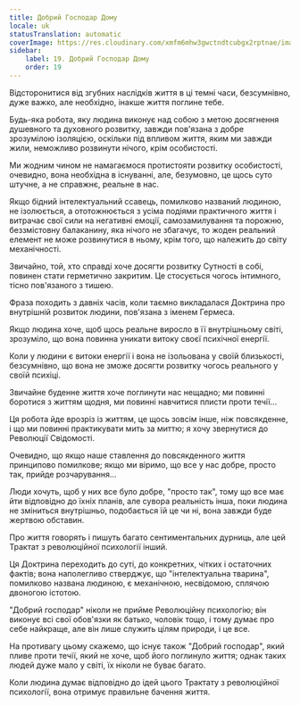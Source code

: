 ```yaml
---
title: Добрий Господар Дому
locale: uk
statusTranslation: automatic
coverImage: https://res.cloudinary.com/xmfm6mhw3gwctndtcubgx2rptnae/image/upload/v1740468922/small_cover_tratado_de_psicologia_revolucionaria_a4c0dca4e0.webp
sidebar:
    label: 19. Добрий Господар Дому
    order: 19
---
```

Відсторонитися від згубних наслідків життя в ці темні часи, безсумнівно, дуже важко, але необхідно, інакше життя поглине тебе.

Будь-яка робота, яку людина виконує над собою з метою досягнення душевного та духовного розвитку, завжди пов'язана з добре зрозумілою ізоляцією, оскільки під впливом життя, яким ми завжди жили, неможливо розвинути нічого, крім особистості.

Ми жодним чином не намагаємося протистояти розвитку особистості, очевидно, вона необхідна в існуванні, але, безумовно, це щось суто штучне, а не справжнє, реальне в нас.

Якщо бідний інтелектуальний ссавець, помилково названий людиною, не ізолюється, а ототожнюється з усіма подіями практичного життя і витрачає свої сили на негативні емоції, самозамилування та порожню, беззмістовну балаканину, яка нічого не збагачує, то жоден реальний елемент не може розвинутися в ньому, крім того, що належить до світу механічності.

Звичайно, той, хто справді хоче досягти розвитку Сутності в собі, повинен стати герметично закритим. Це стосується чогось інтимного, тісно пов'язаного з тишею.

Фраза походить з давніх часів, коли таємно викладалася Доктрина про внутрішній розвиток людини, пов'язана з іменем Гермеса.

Якщо людина хоче, щоб щось реальне виросло в її внутрішньому світі, зрозуміло, що вона повинна уникати витоку своєї психічної енергії.

Коли у людини є витоки енергії і вона не ізольована у своїй близькості, безсумнівно, що вона не зможе досягти розвитку чогось реального у своїй психіці.

Звичайне буденне життя хоче поглинути нас нещадно; ми повинні боротися з життям щодня, ми повинні навчитися плисти проти течії...

Ця робота йде врозріз із життям, це щось зовсім інше, ніж повсякденне, і що ми повинні практикувати мить за миттю; я хочу звернутися до Революції Свідомості.

Очевидно, що якщо наше ставлення до повсякденного життя принципово помилкове; якщо ми віримо, що все у нас добре, просто так, прийде розчарування...

Люди хочуть, щоб у них все було добре, "просто так", тому що все має йти відповідно до їхніх планів, але сувора реальність інша, поки людина не зміниться внутрішньо, подобається їй це чи ні, вона завжди буде жертвою обставин.

Про життя говорять і пишуть багато сентиментальних дурниць, але цей Трактат з революційної психології інший.

Ця Доктрина переходить до суті, до конкретних, чітких і остаточних фактів; вона наполегливо стверджує, що "інтелектуальна тварина", помилково названа людиною, є механічною, несвідомою, сплячою двоногою істотою.

"Добрий господар" ніколи не прийме Революційну психологію; він виконує всі свої обов'язки як батько, чоловік тощо, і тому думає про себе найкраще, але він лише служить цілям природи, і це все.

На противагу цьому скажемо, що існує також "Добрий господар", який пливе проти течії, який не хоче, щоб його поглинуло життя; однак таких людей дуже мало у світі, їх ніколи не буває багато.

Коли людина думає відповідно до ідей цього Трактату з революційної психології, вона отримує правильне бачення життя.

